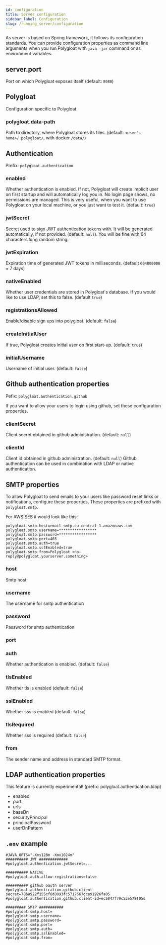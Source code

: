 ```yaml
---
id: configuration
title: Server configuration
sidebar_label: Configuration
slug: /running_server/configuration
---
```


As server is based on Spring framework, it follows its configuration standards. You can provide configuration properties
as command line arguments when you run Polygloat with `java -jar` command or as environment variables.

## server.port
Port on which Polygloat exposes itself (default: `8080`)

## Polygloat
Configuration specific to Polygloat
### polygloat.data-path
Path to directory, where Polygloat stores its files. (default: `<user's home>/.polygloat/`, with docker `/data/`)

## Authentication
Prefix: `polygloat.authentication`

### enabled
Whether authentication is enabled. If not, Polygloat will create implicit user on first startup and will automatically log
you in. No login page shows, no permissions are managed. This is very useful, when you want to use Polygloat on your local
machine, or you just want to test it. (default: `true`)

### jwtSecret
Secret used to sign JWT authentication tokens with. It will be generated automatically, if not provided. (default: `null`).
You will be fine with 64 characters long random string.

### jwtExpiration
Expiration time of generated JWT tokens in milliseconds. (default `604800000` = 7 days)

### nativeEnabled
Whether user credentials are stored in Polygloat's database. If you would like to use LDAP, set this to false. (default `true`)

### registrationsAllowed
Enable/disable sign ups into polygloat. (default: `false`)

### createInitialUser
If true, Polygloat creates initial user on first start-up. (default: `true`)

### initialUsername
Username of initial user. (default: `false`)

## Github authentication properties
Pefix: `polygloat.authentication.github`

If you want to allow your users to login using github, set these configuration properties.
### clientSecret
Client secret obtained in github administration. (default: `null`)

### clientId
Client id obtained in github administration. (default: `null`) Github authentication can be used in combination
with LDAP or native authentication.


## SMTP properties
To allow Polygloat to send emails to your users like password reset links or notifications, configure these properties.
These properties are prefixed with `polygloat.smtp`.

For AWS SES it would look like this:
```
polygloat.smtp.host=email-smtp.eu-central-1.amazonaws.com
polygloat.smtp.username=*****************
polygloat.smtp.password=*****************
polygloat.smtp.port=465
polygloat.smtp.auth=true
polygloat.smtp.sslEnabled=true
polygloat.smtp.from=Polygloat <no-reply@polygloat.yourserver.something>
```

### host
Smtp host
### username
The username for smtp authentication
### password
Password for smtp authentication
### port

### auth
Whether authentication is enabled. (default: `false`)
### tlsEnabled
Whether tls is enabled (default: `false`)
### sslEnabled
Whether sss is enabled (default: `false`)
### tlsRequired
Whether sss is required (default: `false`)
### from
The sender name and address in standard SMTP format.

## LDAP authentication properties
This feature is currently experimental! (prefix: polygloat.authentication.ldap)
 - enabled
 - port
 - urls
 - baseDn
 - securityPrincipal
 - principalPassword
 - userDnPattern

## `.env` example
```
#JAVA_OPTS="-Xms128m -Xmx1024m"
########## JWT #############
#polygloat.authentication.jwtSecret=...

########## NATIVE
#polygloat.auth.allow-registrations=false

########## github oauth server
#polygloat.authentication.github.client-secret=78b8922f155cf8d8093fc5717667dce91926fa05
#polygloat.authentication.github.client-id=ec5047f79c53e578f05d

######### SMTP ###########
#polygloat.smtp.host=
#polygloat.smtp.username=
#polygloat.smtp.password=
#polygloat.smtp.port=
#polygloat.smtp.auth=
#polygloat.smtp.sslEnabled=
#polygloat.smtp.from=
```
